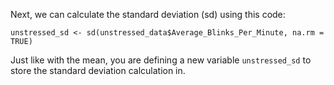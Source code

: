 Next, we can calculate the standard deviation (sd) using this code:

```
unstressed_sd <- sd(unstressed_data$Average_Blinks_Per_Minute, na.rm = TRUE)
```

Just like with the mean, you are defining a new variable `unstressed_sd` to store the standard deviation calculation in.

